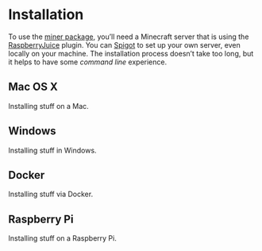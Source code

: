 # Installation

To use the [miner package](https://github.com/ropenscilabs/miner),
you'll need a Minecraft server that is using the
[RaspberryJuice](https://dev.bukkit.org/projects/raspberryjuice)
plugin. You can [Spigot](https://www.spigotmc.org) to set up your own
server, even locally on your machine. The installation process doesn't
take too long, but it helps to have some _command line_ experience.

## Mac OS X

Installing stuff on a Mac.

## Windows

Installing stuff in Windows.

## Docker

Installing stuff via Docker.

## Raspberry Pi

Installing stuff on a Raspberry Pi.
